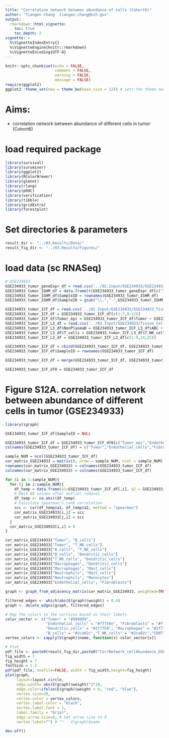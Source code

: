 ```yaml
---
title: "Correlation network between abundance of cells (Cohort6)"
author: "Tiangen Chang  tiangen.chang@nih.gov"
output: 
  rmarkdown::html_vignette:
    toc: true
    toc_depth: 2
vignette: >
  %\VignetteIndexEntry{}
  %\VignetteEngine{knitr::rmarkdown}
  %\VignetteEncoding{UTF-8}
---
```


```r
knitr::opts_chunk$set(echo = FALSE,
                      comment = FALSE, 
                      warning = FALSE, 
                      message = FALSE)
require(ggplot2)
ggplot2::theme_set(new = theme_bw(base_size = 12)) # sets the theme and axis font size
```


# Aims:

- correlation network between abundance of different cells in tumor (Cohort6)



# load required package
```r

library(survival)
library(survminer)
library(ggplot2)
library(RColorBrewer)
library(glmnet)
library(rlang)
library(pROC)
library(verification)
library(tibble)
library(gridExtra)
library(forestplot)

```



# Set directories & parameters
```r

result_dir <- "../03.Results/Data/"
result_fig_dir <- "../03.Results/Figures/"

```

# load data (sc RNASeq)
```r

# GSE234933
GSE234933_tumor_geneExpr_df = read.csv('../02.Input/GSE234933/GSE234933_pseudobulk_TPM_AllCells.csv', header=TRUE, row.names = 1) 
GSE234933_tumor_IGHM_df = data.frame(t(GSE234933_tumor_geneExpr_df[c("IGHM","IGHD","IGHA1","IGHG1","IGHG3"),]))
GSE234933_tumor_IGHM_df$SampleID = rownames(GSE234933_tumor_IGHM_df)
GSE234933_tumor_IGHM_df$SampleID = gsub("\\.","-",GSE234933_tumor_IGHM_df$SampleID)

GSE234933_tumor_ICF_df = read.csv('../02.Input/GSE234933/GSE234933_Tissue_CellProportions_withTumorCells.csv', header=TRUE, row.names = 1) 
GSE234933_tumor_ICF_df = GSE234933_tumor_ICF_df[c(1:7,9:12)]
GSE234933_tumor_ICF_df$Tumor_epi = GSE234933_tumor_ICF_df$Tumor + GSE234933_tumor_ICF_df$NormalEpith
GSE234933_tumor_ICF_L3_df = read.csv('../02.Input/GSE234933/Tissue_CellProportions_L2_L3_merged.csv', header=TRUE, row.names = 1) 
GSE234933_tumor_ICF_L3_df$NonPlasmaB = GSE234933_tumor_ICF_L3_df$ABC + GSE234933_tumor_ICF_L3_df$MemoryB + GSE234933_tumor_ICF_L3_df$NaiveB + GSE234933_tumor_ICF_L3_df$GCB
GSE234933_tumor_ICF_L3_df$T_cells = GSE234933_tumor_ICF_L3_df$T_NK_cells - GSE234933_tumor_ICF_L3_df$NK
GSE234933_tumor_ICF_L3_df = GSE234933_tumor_ICF_L3_df[c(1:9,24,25)]

GSE234933_tumor_ICF_df = cbind(GSE234933_tumor_ICF_df, GSE234933_tumor_ICF_L3_df)
GSE234933_tumor_ICF_df$SampleID = rownames(GSE234933_tumor_ICF_df)

GSE234933_tumor_ICF_df = merge(GSE234933_tumor_ICF_df, GSE234933_tumor_IGHM_df, by ="SampleID", all.x=T)

GSE234933_tumor_ICF_df0 = GSE234933_tumor_ICF_df


```

# Figure S12A. correlation network between abundance of different cells in tumor (GSE234933)
```r

library(igraph) 

GSE234933_tumor_ICF_df$SampleID = NULL

GSE234933_tumor_ICF_df = GSE234933_tumor_ICF_df0[c("Tumor_epi","Endothelial_cells","Fibroblasts","T_NK_cells","B_cells","Dendritic_cells","Macrophages","Mast_cells","Neutrophils","Monocytes")] 
colnames(GSE234933_tumor_ICF_df) = c("Tumor","Endothelial_cells","Fibroblasts","T_NK_cells","B_cells","Dendritic_cells","Macrophages","Mast_cells","Neutrophils","Monocytes")

sample_NUM = ncol(GSE234933_tumor_ICF_df)
cor_matrix_GSE234933 = matrix(0, nrow = sample_NUM, ncol = sample_NUM)
rownames(cor_matrix_GSE234933) = colnames(GSE234933_tumor_ICF_df)
colnames(cor_matrix_GSE234933) = colnames(GSE234933_tumor_ICF_df)

for (i in 1:sample_NUM){
  for (j in i:sample_NUM){
    df_temp = data.frame(a1=GSE234933_tumor_ICF_df[,i], a2 = GSE234933_tumor_ICF_df[,j])
    # Omit NA values after outlier removal
    df_temp <- na.omit(df_temp)
    # Calculate Spearman's rank correlation
    scc <- cor(df_temp$a1, df_temp$a2, method = "spearman")
    cor_matrix_GSE234933[i,j] = scc
    cor_matrix_GSE234933[j,i] = scc
  }
  cor_matrix_GSE234933[i,i] = 0
}

cor_matrix_GSE234933["Tumor", "B_cells"] 
cor_matrix_GSE234933["Tumor", "T_NK_cells"]
cor_matrix_GSE234933["B_cells", "T_NK_cells"]
cor_matrix_GSE234933["B_cells", "Dendritic_cells"]
cor_matrix_GSE234933["T_NK_cells", "Dendritic_cells"]
cor_matrix_GSE234933["Macrophages", "Dendritic_cells"]
cor_matrix_GSE234933["Macrophages", "Mast_cells"]
cor_matrix_GSE234933["Neutrophils", "Mast_cells"]
cor_matrix_GSE234933["Neutrophils", "Monocytes"]
cor_matrix_GSE234933["Endothelial_cells", "Fibroblasts"]

graph <- graph_from_adjacency_matrix(cor_matrix_GSE234933, weighted=TRUE)

filtered_edges <- which(abs(E(graph)$weight) < 0.4)
graph <- delete_edges(graph, filtered_edges)

# Map the colors to the vertices based on their labels
color_vector <- c("Tumor" = "#999999", 
                  "Endothelial_cells" = "#ff7f0e", "Fibroblasts" = "#ff7f0e", "NormalEpith" = "#ff7f0e",
                  "Dendritic_cells" = "#1f77b4", "Macrophages" = "#1f77b4", "Mast_cells" = "#1f77b4","Monocytes" = "#1f77b4", "Neutrophils" = "#1f77b4", 
                  "B_cells" = "#2ca02c","T_NK_cells" = "#2ca02c","CD8T" = "#2ca02c","MemoryB" = "#2ca02c","NaiveB" = "#2ca02c","NK" = "#2ca02c","PlasmaB" = "#2ca02c","Thelp" = "#2ca02c","Tregs" = "#2ca02c","NonPlasma" = "#2ca02c") 
vertex_colors <- sapply(V(graph)$name, function(x) color_vector[x])

# Plot 
pdf_file <- paste0(result_fig_dir,paste0("CorrNetwork_cellAbundance_GSE234933.pdf"))
fig_width = 7
fig_height = 7
fontSize = 1.2
pdf(pdf_file, onefile=FALSE, width = fig_width,height=fig_height)
plot(graph, 
     layout=layout.circle,
     edge.width= abs(E(graph)$weight)^2*10,
     edge.color=ifelse(E(graph)$weight > 0, "red", "blue"),
     vertex.size=20,
     vertex.color = vertex_colors,
     vertex.label.color = "black", 
     vertex.label.font = 1,
     label.family = "Arial",
     edge.arrow.size=0, # Set arrow size to 0
     vertex.label="") # ""   V(graph)$name

dev.off()


```



